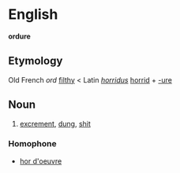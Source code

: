 =English=
'''ordure'''

==Etymology==
Old French ''ord'' [[filthy]] < Latin ''[[horridus]]'' [[horrid]] + [[-ure]]

==Noun==

# [[excrement]], [[dung]], [[shit]]


===Homophone===

* [[hor d'oeuvre]]